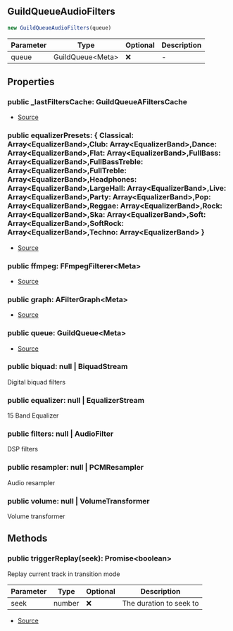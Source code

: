 ## GuildQueueAudioFilters

```typescript
new GuildQueueAudioFilters(queue)
```
| Parameter | Type | Optional | Description |
| ----------- | ----------- | ----------- | ----------- |
| queue | GuildQueue\<Meta> | ❌ | - |

## Properties
### public  _lastFiltersCache: GuildQueueAFiltersCache
- [Source](https://github.com/Androz2091/discord-player/blob/4177c53/packages/discord-player/src/Structures/GuildQueueAudioFilters.ts#L193)
### public  equalizerPresets: \{ Classical: Array\<EqualizerBand>,Club: Array\<EqualizerBand>,Dance: Array\<EqualizerBand>,Flat: Array\<EqualizerBand>,FullBass: Array\<EqualizerBand>,FullBassTreble: Array\<EqualizerBand>,FullTreble: Array\<EqualizerBand>,Headphones: Array\<EqualizerBand>,LargeHall: Array\<EqualizerBand>,Live: Array\<EqualizerBand>,Party: Array\<EqualizerBand>,Pop: Array\<EqualizerBand>,Reggae: Array\<EqualizerBand>,Rock: Array\<EqualizerBand>,Ska: Array\<EqualizerBand>,Soft: Array\<EqualizerBand>,SoftRock: Array\<EqualizerBand>,Techno: Array\<EqualizerBand> }
- [Source](https://github.com/Androz2091/discord-player/blob/4177c53/packages/discord-player/src/Structures/GuildQueueAudioFilters.ts#L192)
### public  ffmpeg: FFmpegFilterer\<Meta>
- [Source](https://github.com/Androz2091/discord-player/blob/4177c53/packages/discord-player/src/Structures/GuildQueueAudioFilters.ts#L191)
### public  graph: AFilterGraph\<Meta>
- [Source](https://github.com/Androz2091/discord-player/blob/4177c53/packages/discord-player/src/Structures/GuildQueueAudioFilters.ts#L190)
### public  queue: GuildQueue\<Meta>
- [Source](https://github.com/Androz2091/discord-player/blob/4177c53/packages/discord-player/src/Structures/GuildQueueAudioFilters.ts#L200)
### public  biquad: null \| BiquadStream
Digital biquad filters
### public  equalizer: null \| EqualizerStream
15 Band Equalizer
### public  filters: null \| AudioFilter
DSP filters
### public  resampler: null \| PCMResampler
Audio resampler
### public  volume: null \| VolumeTransformer
Volume transformer
## Methods
### public  triggerReplay(seek): Promise\<boolean>
Replay current track in transition mode




| Parameter | Type | Optional | Description |
| ----------- | ----------- | ----------- | ----------- |
| seek | number | ❌ | The duration to seek to |


- [Source](https://github.com/Androz2091/discord-player/blob/4177c53/packages/discord-player/src/Structures/GuildQueueAudioFilters.ts#L245)